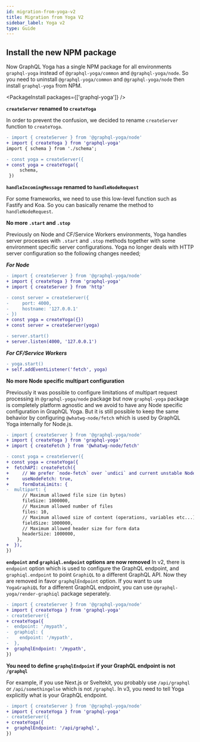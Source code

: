 ```yaml
---
id: migration-from-yoga-v2
title: Migration from Yoga V2
sidebar_label: Yoga v2
type: Guide
---
```


## Install the new NPM package

Now GraphQL Yoga has a single NPM package for all environments `graphql-yoga` instead of `@graphql-yoga/common` and `@graphql-yoga/node`.
So you need to uninstall `@graphql-yoga/common` and `@graphql-yoga/node` then install `graphql-yoga` from NPM.

<PackageInstall packages={['graphql-yoga']} />

**`createServer` renamed to `createYoga`**

In order to prevent the confusion, we decided to rename `createServer` function to `createYoga`.

```diff
- import { createServer } from '@graphql-yoga/node'
+ import { createYoga } from 'graphql-yoga'
import { schema } from './schema';

- const yoga = createServer({
+ const yoga = createYoga({
     schema,
 })
```

**`handleIncomingMessage` renamed to `handleNodeRequest`**

For some frameworks, we need to use this low-level function such as Fastify and Koa. So you can basically rename the method to `handleNodeRequest`.

**No more `.start` and `.stop`**

Previously on Node and CF/Service Workers environments, Yoga handles server processes with `.start` and `.stop` methods together with some environment specific server configurations. Yoga no longer deals with HTTP server configuration so the following changes needed;

**_For Node_**

```diff
- import { createServer } from '@graphql-yoga/node'
+ import { createYoga } from 'graphql-yoga'
+ import { createServer } from 'http'

- const server = createServer({
-     port: 4000,
-     hostname: '127.0.0.1'
- })
+ const yoga = createYoga({})
+ const server = createServer(yoga)

- server.start()
+ server.listen(4000, '127.0.0.1')
```

**_For CF/Service Workers_**

```diff
- yoga.start()
+ self.addEventListener('fetch', yoga)
```

**No more Node specific multipart configuration**

Previously it was possible to configure limitations of multipart request processing in `@graphql-yoga/node` package but now `graphql-yoga` package is completely platform agnostic and we avoid to have any Node specific configuration in GraphQL Yoga. But it is still possible to keep the same behavior by configuring `@whatwg-node/fetch` which is used by GraphQL Yoga internally for Node.js.

```diff
- import { createServer } from '@graphql-yoga/node'
+ import { createYoga } from 'graphql-yoga'
+ import { createFetch } from '@whatwg-node/fetch'

- const yoga = createServer({
+ const yoga = createYoga({
+  fetchAPI: createFetch({
+     // We prefer `node-fetch` over `undici` and current unstable Node's implementation
+     useNodeFetch: true,
+     formDataLimits: {
-  multipart: {
      // Maximum allowed file size (in bytes)
      fileSize: 1000000,
      // Maximum allowed number of files
      files: 10,
      // Maximum allowed size of content (operations, variables etc...)
      fieldSize: 1000000,
      // Maximum allowed header size for form data
      headerSize: 1000000,
    },
+  }),
})
```

**`endpoint` and `graphiql.endpoint` options are now removed**
In v2, there is `endpoint` option which is used to configure the GraphQL endpoint, and `graphiql.endpoint` to point `GraphiQL` to a different GraphQL API.
Now they are removed in favor `graphqlEndpoint` option. If you want to use `YogaGraphiQL` for a different GraphQL endpoint, you can use `@graphql-yoga/render-graphiql` package seperately.

```diff
- import { createServer } from '@graphql-yoga/node'
+ import { createYoga } from 'graphql-yoga'
- createServer({
+ createYoga({
-  endpoint: '/mypath',
-  graphiql: {
-    endpoint: '/mypath',
-  },
+  graphqlEndpoint: '/mypath',
})
```

**You need to define `graphqlEndpoint` if your GraphQL endpoint is not `/graphql`**

For example, if you use Next.js or Sveltekit, you probably use `/api/graphql` or `/api/somethingelse` which is not `/graphql`.
In v3, you need to tell Yoga explicitly what is your GraphQL endpoint.

```diff
- import { createServer } from '@graphql-yoga/node'
+ import { createYoga } from 'graphql-yoga'
- createServer({
+ createYoga({
+  graphqlEndpoint: '/api/graphql',
})
```
